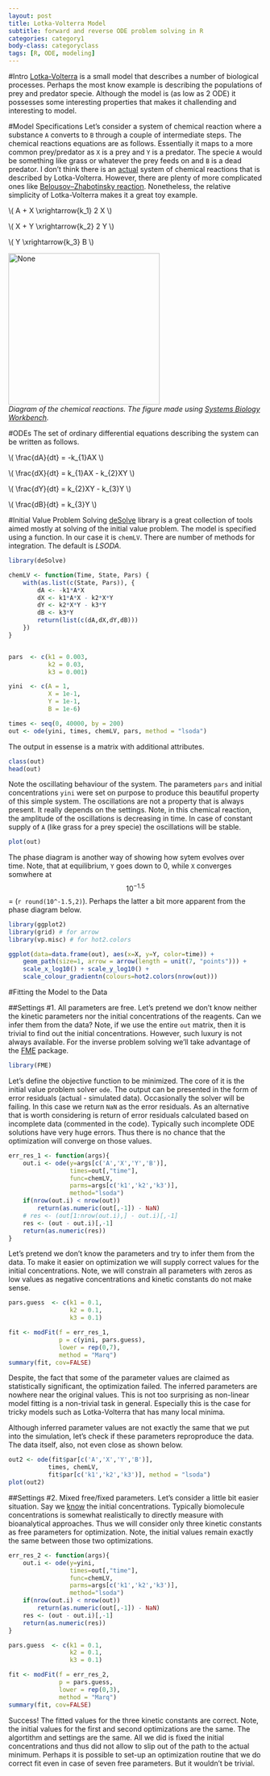 ```yaml
---
layout: post
title: Lotka-Volterra Model
subtitle: forward and reverse ODE problem solving in R
categories: category1
body-class: categoryclass
tags: [R, ODE, modeling]
---
```


#Intro
[Lotka-Volterra](https://en.wikipedia.org/wiki/Lotka–Volterra_equations) is a small model that describes a number of biological processes. Perhaps the most know example is describing the populations of prey and predator specie. Although the model is (as low as 2 ODE) it possesses some interesting properties that makes it challending and interesting to model.

#Model Specifications
Let's consider a system of chemical reaction where a substance `A` converts to `B` through a couple of intermediate steps. The chemical reactions equations are as follows. Essentially it maps to a more common prey/predator as `X` is a prey and `Y` is a predator. The specie `A` would be something like grass or whatever the prey feeds on and `B` is a dead predator. I don't think there is an <u>actual</u> system of chemical reactions that is described by Lotka-Volterra. However, there are plenty of more complicated ones like [Belousov–Zhabotinsky reaction](https://en.wikipedia.org/wiki/Belousov–Zhabotinsky_reaction). Nonetheless, the relative simplicity of Lotka-Volterra makes it a great toy example.

\\( A + X \\xrightarrow{k_1} 2 X \\)

\\( X + Y \\xrightarrow{k_2} 2 Y \\)

\\( Y \\xrightarrow{k_3} B \\)

<left>
<img src="../../blog/figs/2015-12-01-lotka-volterra/lv.png" alt="None" width="300">
<br>
<em>
    Diagram of the chemical reactions. The figure made using 
    <a href="http://sbw.sourceforge.net/">Systems Biology Workbench</a>.
</em>
</left>

#ODEs
The set of ordinary differential equations describing the system can be written as follows.

\\( \\frac{dA}{dt} = -k_{1}AX \\)

\\( \\frac{dX}{dt} = k\_{1}AX - k_{2}XY \\)

\\( \\frac{dY}{dt} = k\_{2}XY - k_{3}Y \\)

\\( \\frac{dB}{dt} = k_{3}Y \\)

#Initial Value Problem Solving
[deSolve](https://cran.r-project.org/web/packages/deSolve/index.html) library is a great collection of tools aimed mostly at solving of the initial value problem. The model is specified using a function. In our case it is `chemLV`. There are number of methods for integration. The default is *LSODA*.
```r
library(deSolve)

chemLV <- function(Time, State, Pars) {
    with(as.list(c(State, Pars)), {
        dA <- -k1*A*X
        dX <- k1*A*X - k2*X*Y
        dY <- k2*X*Y - k3*Y
        dB <- k3*Y
        return(list(c(dA,dX,dY,dB)))
    })
}


pars  <- c(k1 = 0.003,
           k2 = 0.03,
           k3 = 0.001)

yini  <- c(A = 1,
           X = 1e-1,
           Y = 1e-1,
           B = 1e-6)

times <- seq(0, 40000, by = 200)
out <- ode(yini, times, chemLV, pars, method = "lsoda")
```

The output in essense is a matrix with additional attributes.
```r
class(out)
head(out)
```

Note the oscillating behaviour of the system. The parameters `pars` and initial concentrations `yini` were set on purpose to produce this beautiful property of this simple system. The oscillations are not a property that is always present. It really depends on the settings. Note, in this chemical reaction, the amplitude of the oscillations is decreasing in time. In case of constant supply of `A` (like grass for a prey specie) the oscillations will be stable.
```r
plot(out)
```

The phase diagram is another way of showing how sytem evolves over time. Note, that at equilibrium, `Y` goes down to 0, while `X` converges somwhere at $$10^{-1.5}$$ = (`r round(10^-1.5,2)`). Perhaps the latter a bit more apparent from the phase diagram below.
```r
library(ggplot2)
library(grid) # for arrow
library(vp.misc) # for hot2.colors

ggplot(data=data.frame(out), aes(x=X, y=Y, color=time)) +
    geom_path(size=1, arrow = arrow(length = unit(7, "points"))) + 
    scale_x_log10() + scale_y_log10() +
    scale_colour_gradientn(colours=hot2.colors(nrow(out)))
```


#Fitting the Model to the Data

##Settings \#1. All parameters are free.
Let's pretend we don't know neither the kinetic parameters nor the initial concentrations of the reagents. Can we infer them from the data? Note, if we use the entire `out` matrix, then it is trivial to find out the initial concentrations. However, such luxury is not always available. For the inverse problem solving we'll take advantage of the [FME](https://cran.r-project.org/web/packages/FME/index.html) package.
```r
library(FME)
```

Let's define the objective function to be minimized. The core of it is the initial value problem solver `ode`. The output can be presented in the form of error residuals (actual - simulated data). Occasionally the solver will be failing. In this case we return `NaN` as the error residuals. As an alternative that is worth considering is return of error residuals calculated based on incomplete data (commented in the code). Typically such incomplete ODE solutions have very huge errors. Thus there is no chance that the optimization will converge on those values.
```r
err_res_1 <- function(args){
    out.i <- ode(y=args[c('A','X','Y','B')],
                 times=out[,"time"],
                 func=chemLV,
                 parms=args[c('k1','k2','k3')],
                 method="lsoda")
    if(nrow(out.i) < nrow(out))
        return(as.numeric(out[,-1]) - NaN)
    # res <- (out[1:nrow(out.i),] - out.i)[,-1]
    res <- (out - out.i)[,-1]
    return(as.numeric(res))
}
```

Let's pretend we don't know the parameters and try to infer them from the data. To make it easier on optimization we will supply correct values for the initial concentrations. Note, we will constrain all parameters with zeros as low values as negative concentrations and kinetic constants do not make sense.
```r
pars.guess  <- c(k1 = 0.1, 
                 k2 = 0.1, 
                 k3 = 0.1)

fit <- modFit(f = err_res_1,
              p = c(yini, pars.guess),
              lower = rep(0,7),
              method = "Marq")
summary(fit, cov=FALSE)
```

Despite, the fact that some of the parameter values are claimed as statistically significant, the optimization failed. The inferred parameters are nowhere near the original values. This is not too surprising as non-linear model fitting is a non-trivial task in general. Especially this is the case for tricky models such as Lotka-Volterra that has many local minima. 

Although inferred parameter values are not exactly the same that we put into the simulation, let's check if these parameters reproproduce the data. The data itself, also, not even close as shown below.
```r
out2 <- ode(fit$par[c('A','X','Y','B')], 
           times, chemLV, 
           fit$par[c('k1','k2','k3')], method = "lsoda")
plot(out2)
```

##Settings \#2. Mixed free/fixed parameters.
Let's consider a little bit easier situation. Say we <u>know</u> the initial concentrations. Typically biomolecule concentrations is somewhat realistically to directly measure with bioanalytical approaches. Thus we will consider only three kinetic constants as free parameters for optimization. Note, the initial values remain exactly the same between those two optimizations.
```r
err_res_2 <- function(args){
    out.i <- ode(y=yini,
                 times=out[,"time"],
                 func=chemLV,
                 parms=args[c('k1','k2','k3')],
                 method="lsoda")
    if(nrow(out.i) < nrow(out))
        return(as.numeric(out[,-1]) - NaN)
    res <- (out - out.i)[,-1]
    return(as.numeric(res))
}

pars.guess  <- c(k1 = 0.1, 
                 k2 = 0.1, 
                 k3 = 0.1)

fit <- modFit(f = err_res_2,
              p = pars.guess,
              lower = rep(0,3), 
              method = "Marq")
summary(fit, cov=FALSE)
```

Success! The fitted values for the three kinetic constants are correct. Note, 
the initial values for the first and second optimizations are the same. 
The algortithm and settings are the same. All we did is fixed the 
initial concentrations and thus did not allow to slip out of the 
path to the actual minimum. Perhaps it is possible to set-up an optimization 
routine that we do correct fit even in case of seven free parameters. 
But it wouldn't be trivial.

